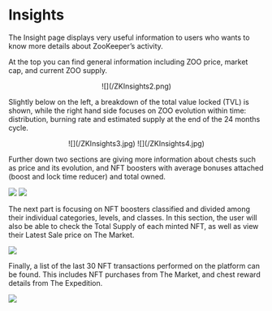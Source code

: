 # Insights

The Insight page displays very useful information to users who wants to know more details about ZooKeeper’s activity.

At the top you can find general information including ZOO price, market cap, and current ZOO supply.

<center style={{marginTop:10}}>
![](/ZKInsights2.png)
</center>

Slightly below on the left, a breakdown of the total value locked (TVL) is shown, while the right hand side focuses on ZOO evolution within time: distribution, burning rate and estimated supply at the end of the 24 months cycle.

<center style={{marginTop:10}}>
![](/ZKInsights3.jpg)  ![](/ZKInsights4.jpg)
</center>

Further down two sections are giving more information about chests such as price and its evolution, and NFT boosters with average bonuses attached (boost and lock time reducer) and total owned.

![](/ZKInsights5.jpg)  ![](/ZKInsights6.jpg)

The next part is focusing on NFT boosters classified and divided among their individual categories, levels, and classes. In this section, the user will also be able to check the Total Supply of each minted NFT, as well as view their Latest Sale price on The Market.

![](/ZKInsights7.jpg)

Finally, a list of the last 30 NFT transactions performed on the platform can be found. This includes NFT purchases from The Market, and chest reward details from The Expedition.

![](/ZKInsights8.jpg)
